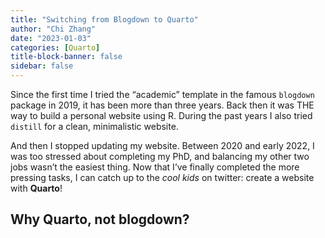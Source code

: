```yaml
---
title: "Switching from Blogdown to Quarto"
author: "Chi Zhang"
date: "2023-01-03"
categories: [Quarto]
title-block-banner: false
sidebar: false
---
```


Since the first time I tried the "academic" template in the famous `blogdown` package in 2019, it has been more than three years. Back then it was THE way to build a personal website using R. During the past years I also tried `distill` for a clean, minimalistic website. 

And then I stopped updating my website. Between 2020 and early 2022, I was too stressed about completing my PhD, and balancing my other two jobs wasn't the easiest thing. Now that I've finally completed the more pressing tasks, I can catch up to the *cool kids* on twitter: create a website with **Quarto**!



## Why Quarto, not blogdown?



